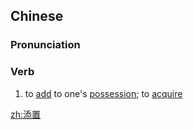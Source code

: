 ==Chinese==
{{zh-forms}}

===Pronunciation===
{{zh-pron
|m=tiānzhì
|c=tim1 zi3
|mn=qz,xm,zz:thiam-tì
|cat=v
}}

===Verb===
{{zh-verb}}

# to [[add]] to one's [[possession]]; to [[acquire]]

[[zh:添置]]